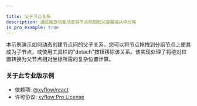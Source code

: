 ```yaml
---

title: 父子节点关系
description: 通过拖放功能动态将节点附加到父容器或从中分离
is_pro_example: true
---
```


本示例演示如何动态创建节点间的父子关系。您可以将节点拖拽到分组节点上使其成为子节点，或使用工具栏的"detach"按钮移除该关系。该实现处理了将绝对位置转换为父节点相对坐标所需的复杂位置计算。

<ProExampleViewer slug="parent-child-relation" />

### 关于此专业版示例

- 依赖项: [@xyflow/react](https://www.npmjs.com/package/@xyflow/react)
- 许可协议: [xyflow Pro License](https://xyflow.com/pro-license)
